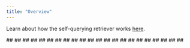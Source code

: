 ```yaml
---
title: "Overview"
---
```


Learn about how the self-querying retriever works [here](/src/oss/how_to/self_query).

<CardGroup>
  <Card title="📄️Deep LakeDeep Lake is a multimodal database for building AI applications" href="/oss/integrations/retrievers/self_query/activeloop_deeplake_self_query/">
    ##
  </Card>
</CardGroup>

<CardGroup>
  <Card title="📄️Astra DBDataStax Astra DB is a serverless" href="/oss/integrations/retrievers/self_query/astradb/">
    ##
  </Card>
</CardGroup>

<CardGroup>
  <Card title="📄️ChromaChroma is a vector database for building AI applications with embeddings." href="/oss/integrations/retrievers/self_query/chroma_self_query/">
    ##
  </Card>
</CardGroup>

<CardGroup>
  <Card title="📄️DashVectorDashVector is a fully managed vector DB service that supports high-dimension dense and sparse vectors, real-time insertion and filtered search. It is built to scale automatically and can adapt to different application requirements." href="/oss/integrations/retrievers/self_query/dashvector/">
    ##
  </Card>
</CardGroup>

<CardGroup>
  <Card title="📄️Databricks Vector SearchDatabricks Vector Search is a serverless similarity search engine that allows you to store a vector representation of your data, including metadata, in a vector database. With Vector Search, you can create auto-updating vector search indexes from Delta tables managed by Unity Catalog and query them with a simple API to return the most similar vectors." href="/oss/integrations/retrievers/self_query/databricks_vector_search/">
    ##
  </Card>
</CardGroup>

<CardGroup>
  <Card title="📄️DingoDBDingoDB is a distributed multi-mode vector database, which combines the characteristics of data lakes and vector databases, and can store data of any type and size (Key-Value, PDF, audio, video, etc.). It has real-time low-latency processing capabilities to achieve rapid insight and response, and can efficiently conduct instant analysis and process multi-modal data." href="/oss/integrations/retrievers/self_query/dingo/">
    ##
  </Card>
</CardGroup>

<CardGroup>
  <Card title="📄️ElasticsearchElasticsearch is a distributed, RESTful search and analytics engine." href="/oss/integrations/retrievers/self_query/elasticsearch_self_query/">
    ##
  </Card>
</CardGroup>

<CardGroup>
  <Card title="📄️SAP HANA Cloud Vector EngineFor more information on how to setup the SAP HANA vetor store, take a look at the documentation." href="/oss/integrations/retrievers/self_query/hanavector_self_query/">
    ##
  </Card>
</CardGroup>

<CardGroup>
  <Card title="📄️MilvusMilvus is a database that stores, indexes, and manages massive embedding vectors generated by deep neural networks and other machine learning (ML) models." href="/oss/integrations/retrievers/self_query/milvus_self_query/">
    ##
  </Card>
</CardGroup>

<CardGroup>
  <Card title="📄️MongoDB AtlasMongoDB Atlas is a document database that can be" href="/oss/integrations/retrievers/self_query/mongodb_atlas/">
    ##
  </Card>
</CardGroup>

<CardGroup>
  <Card title="📄️MyScaleMyScale is an integrated vector database. You can access your database in SQL and also from here, LangChain." href="/oss/integrations/retrievers/self_query/myscale_self_query/">
    ##
  </Card>
</CardGroup>

<CardGroup>
  <Card title="📄️Neo4jNeo4j is a graph database that stores nodes and relationships, that also supports native vector search." href="/oss/integrations/retrievers/self_query/neo4j_self_query/">
    ##
  </Card>
</CardGroup>

<CardGroup>
  <Card title="📄️OpenSearchOpenSearch is a scalable, flexible, and extensible open-source software suite for search, analytics, and observability applications licensed under Apache 2.0. OpenSearch is a distributed search and analytics engine based on Apache Lucene." href="/oss/integrations/retrievers/self_query/opensearch_self_query/">
    ##
  </Card>
</CardGroup>

<CardGroup>
  <Card title="📄️PGVector (Postgres)PGVector is a vector similarity search package for Postgres data base." href="/oss/integrations/retrievers/self_query/pgvector_self_query/">
    ##
  </Card>
</CardGroup>

<CardGroup>
  <Card title="📄️PineconePinecone is a vector database with broad functionality." href="/oss/integrations/retrievers/self_query/pinecone/">
    ##
  </Card>
</CardGroup>

<CardGroup>
  <Card title="📄️QdrantQdrant (read: quadrant) is a vector similarity search engine. It provides a production-ready service with a convenient API to store, search, and manage points - vectors with an additional payload. Qdrant is tailored to extended filtering support." href="/oss/integrations/retrievers/self_query/qdrant_self_query/">
    ##
  </Card>
</CardGroup>

<CardGroup>
  <Card title="📄️RedisRedis is an open-source key-value store that can be used as a cache, message broker, database, vector database and more." href="/oss/integrations/retrievers/self_query/redis_self_query/">
    ##
  </Card>
</CardGroup>

<CardGroup>
  <Card title="📄️Supabase (Postgres)Supabase is an open-source Firebase alternative." href="/oss/integrations/retrievers/self_query/supabase_self_query/">
    ##
  </Card>
</CardGroup>

<CardGroup>
  <Card title="📄️Tencent Cloud VectorDBTencent Cloud VectorDB is a fully managed, self-developed, enterprise-level distributed database    service designed for storing, retrieving, and analyzing multi-dimensional vector data." href="/oss/integrations/retrievers/self_query/tencentvectordb/">
    ##
  </Card>
</CardGroup>

<CardGroup>
  <Card title="📄️Timescale Vector (Postgres)Timescale Vector is PostgreSQL++ for AI applications. It enables you to efficiently store and query billions of vector embeddings in PostgreSQL." href="/oss/integrations/retrievers/self_query/timescalevector_self_query/">
    ##
  </Card>
</CardGroup>

<CardGroup>
  <Card title="📄️Vectara self-queryingVectara is the trusted AI Assistant and Agent platform which focuses on enterprise readiness for mission-critical applications." href="/oss/integrations/retrievers/self_query/vectara_self_query/">
    ##
  </Card>
</CardGroup>

<CardGroup>
  <Card title="📄️WeaviateWeaviate is an open-source vector database. It allows you to store data objects and vector embeddings from" href="/oss/integrations/retrievers/self_query/weaviate_self_query/">
    ##
  </Card>
</CardGroup>
